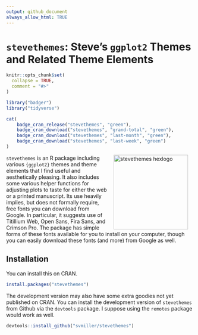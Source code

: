 ```yaml
---
output: github_document
always_allow_html: TRUE
---
```


# `stevethemes`: Steve's `ggplot2` Themes and Related Theme Elements

```r
knitr::opts_chunk$set(
  collapse = TRUE,
  comment = "#>"
)
```


```r
library("badger")
library("tidyverse")
```

```r
cat(
	badge_cran_release("stevethemes", "green"),
	badge_cran_download("stevethemes", "grand-total", "green"),
	badge_cran_download("stevethemes", "last-month", "green"),
	badge_cran_download("stevethemes", "last-week", "green")
)
```

<img src="http://svmiller.com/images/stevethemes-hexlogo.png" alt="stevethemes  hexlogo" align="right" width="200" style="padding: 0 15px; float: right;"/>

`stevethemes` is an R package including various `{ggplot2}` themes and theme elements that I find useful and aesthetically pleasing. It also includes some various helper functions for adjusting plots to taste for either the web or a printed manuscript. Its use heavily implies, but does not formally require, free fonts you can download from Google. In particular, it suggests use of Titillium Web, Open Sans, Fira Sans, and Crimson Pro. The package has simple forms of these fonts available for you to install on your computer, though you can easily download these fonts (and more) from Google as well.

## Installation

You can install this on CRAN.

```r
install.packages("stevethemes")
```

The development version may also have some extra goodies not yet published on CRAN. You can install the development version of `stevethemes` from Github via the `devtools` package. I suppose using the `remotes` package would work as well.

```r
devtools::install_github("svmiller/stevethemes")
```

